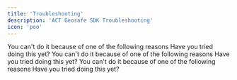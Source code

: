 ```yaml
---
title: 'Troubleshooting'
description: 'ACT Geosafe SDK Troubleshooting'
icon: 'poo'
---
```


<AccordionGroup>
  <Accordion icon="paw-claws" title="Why can't I do this?">
    You can't do it because of one of the following reasons
  </Accordion>
  <Accordion icon="paw-claws" title="I still can't do it!">
    Have you tried doing this yet?
  </Accordion>
<Accordion icon="paw-claws" title="Why can't I do this?">
    You can't do it because of one of the following reasons
  </Accordion>
  <Accordion icon="paw-claws" title="I still can't do it!">
    Have you tried doing this yet?
  </Accordion>
  <Accordion icon="paw-claws" title="Why can't I do this?">
    You can't do it because of one of the following reasons
  </Accordion>
  <Accordion icon="paw-claws" title="I still can't do it!">
    Have you tried doing this yet?
  </Accordion>
</AccordionGroup>
